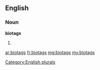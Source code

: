 ==English==

===Noun===
'''biotags'''

# {{plural of|biotag}}

[[Category:English plurals]]

[[ar:biotags]]
[[fr:biotags]]
[[mg:biotags]]
[[my:biotags]]